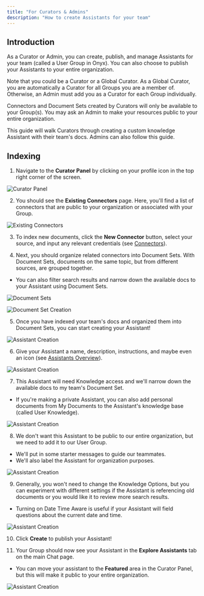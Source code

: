 ```yaml
---
title: "For Curators & Admins"
description: "How to create Assistants for your team"
---
```


## Introduction

As a Curator or Admin, you can create, publish, and manage Assistants for your team (called a User Group in Onyx).
You can also choose to publish your Assistants to your entire organization.


Note that you could be a Curator or a Global Curator. As a Global Curator, you are automatically a Curator for all Groups you are a member of. 
Otherwise, an Admin must add you as a Curator for each Group individually.


Connectors and Document Sets created by Curators will only be available to your Group(s). 
You may ask an Admin to make your resources public to your entire organization.


This guide will walk Curators through creating a custom knowledge Assistant with their team's docs. Admins can also follow this guide. 

## Indexing

1. Navigate to the **Curator Panel** by clicking on your profile icon in the top right corner of the screen.

![Curator Panel](/images/guides/assistants/curator_panel.png)

2. You should see the **Existing Connectors** page. Here, you'll find a list of connectors that are public to your organization or associated with your Group.

![Existing Connectors](/images/guides/assistants/existing_connectors.png)

3. To index new documents, click the **New Connector** button, select your source, and input any relevant credentials (see [Connectors](../../connectors/overview)).

4. Next, you should organize related connectors into Document Sets. With Document Sets, documents on the same topic, but from different sources, are grouped together.
- You can also filter search results and narrow down the available docs to your Assistant using Document Sets.

![Document Sets](/images/guides/assistants/document_sets.png)

![Document Set Creation](/images/guides/assistants/document_set_creation.png)

5. Once you have indexed your team's docs and organized them into Document Sets, you can start creating your Assistant!

![Assistant Creation](/images/guides/assistants/overview_panel.png)

6. Give your Assistant a name, description, instructions, and maybe even an icon (see [Assistants Overview](./overview)).

![Assistant Creation](/images/guides/assistants/example_1.png)

7. This Assistant will need Knowledge access and we'll narrow down the available docs to my team's Document Set. 
- If you're making a private Assistant, you can also add personal documents from My Documents to the Assistant's knowledge base (called User Knowledge).

![Assistant Creation](/images/guides/assistants/example_2.png)

8. We don't want this Assistant to be public to our entire organization, but we need to add it to our User Group. 
- We'll put in some starter messages to guide our teammates. 
- We'll also label the Assistant for organization purposes.

![Assistant Creation](/images/guides/assistants/example_3.png)

9. Generally, you won't need to change the Knowledge Options, but you can experiment with different settings if the Assistant is referencing old documents or you would like it to review more search results. 
- Turning on Date Time Aware is useful if your Assistant will field questions about the current date and time.

![Assistant Creation](/images/guides/assistants/example_4.png)

10. Click **Create** to publish your Assistant!

11. Your Group should now see your Assistant in the **Explore Assistants** tab on the main Chat page.
- You can move your assistant to the **Featured** area in the Curator Panel, but this will make it public to your entire organization.

![Assistant Creation](/images/guides/assistants/example_5.png)